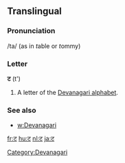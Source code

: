 {{also|द|ढ}}
==Translingual==

===Pronunciation===
/ta/ (as in ''t''able or ''t''ommy)

===Letter===
'''ट''' (t')

# A letter of the [[Devanagari alphabet]].

===See also===
* [[w:Devanagari]]

[[Category:Devanagari]]

[[fr:ट]]
[[hu:ट]]
[[nl:ट]]
[[ja:ट]]